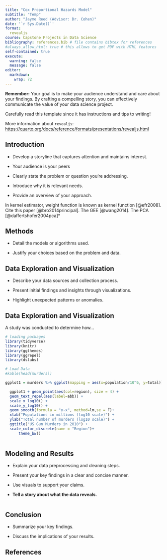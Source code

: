 ```yaml
---
title: "Cox Proportional Hazards Model"
subtitle: "Temp"
author: "Jayme Reed (Advisor: Dr. Cohen)"
date: '`r Sys.Date()`'
format:
  revealjs
course: Capstone Projects in Data Science
bibliography: references.bib # file contains bibtex for references
#always_allow_html: true # this allows to get PDF with HTML features
self-contained: true
execute: 
  warning: false
  message: false
editor: 
  markdown: 
    wrap: 72
---
```


::: callout-important
**Remember:** Your goal is to make your audience understand and care
about your findings. By crafting a compelling story, you can effectively
communicate the value of your data science project.

Carefully read this template since it has instructions and tips to
writing!

More information about `revealjs`:
<https://quarto.org/docs/reference/formats/presentations/revealjs.html>
:::

## Introduction  {.smaller}

-   Develop a storyline that captures attention and maintains interest.

-   Your audience is your peers

-   Clearly state the problem or question you're addressing.

-   Introduce why it is relevant needs.

-   Provide an overview of your approach.

In kernel estimator, weight function is known as kernel function
[@efr2008]. Cite this paper [@bro2014principal]. The GEE [@wang2014].
The PCA [@daffertshofer2004pca]\*

## Methods

-   Detail the models or algorithms used.

-   Justify your choices based on the problem and data.



## Data Exploration and Visualization

-   Describe your data sources and collection process.

-   Present initial findings and insights through visualizations.

-   Highlight unexpected patterns or anomalies.

## Data Exploration and Visualization {.smaller}

A study was conducted to determine how...

```r
# loading packages 
library(tidyverse)
library(knitr)
library(ggthemes)
library(ggrepel)
library(dslabs)
```

```r
# Load Data
#kable(head(murders))

ggplot1 = murders %>% ggplot(mapping = aes(x=population/10^6, y=total)) 

  ggplot1 + geom_point(aes(col=region), size = 4) +
  geom_text_repel(aes(label=abb)) +
  scale_x_log10() +
  scale_y_log10() +
  geom_smooth(formula = "y~x", method=lm,se = F)+
  xlab("Populations in millions (log10 scale)") + 
  ylab("Total number of murders (log10 scale)") +
  ggtitle("US Gun Murders in 2010") +
  scale_color_discrete(name = "Region")+
      theme_bw()
  

```

## Modeling and Results

-   Explain your data preprocessing and cleaning steps.

-   Present your key findings in a clear and concise manner.

-   Use visuals to support your claims.

-   **Tell a story about what the data reveals.**

```r

```

## Conclusion

-   Summarize your key findings.

-   Discuss the implications of your results.

## References
